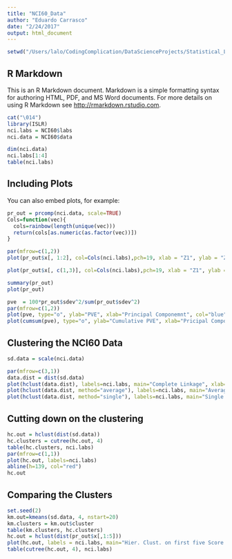 ```yaml
---
title: "NCI60_Data"
author: "Eduardo Carrasco"
date: "2/24/2017"
output: html_document
---
```


```r
setwd("/Users/lalo/CodingComplication/DataScienceProjects/Statistical_Learning_In_R/Clustering")
```

## R Markdown

This is an R Markdown document. Markdown is a simple formatting syntax for authoring HTML, PDF, and MS Word documents. For more details on using R Markdown see <http://rmarkdown.rstudio.com>.

```r
cat("\014")
library(ISLR)
nci.labs = NCI60$labs
nci.data = NCI60$data

dim(nci.data)
nci.labs[1:4]
table(nci.labs)

```

## Including Plots

You can also embed plots, for example:

```r
pr_out = prcomp(nci.data, scale=TRUE)
Cols=function(vec){
  cols=rainbow(length(unique(vec)))
  return(cols[as.numeric(as.factor(vec))])
}

par(mfrow=c(1,2))
plot(pr_out$x[, 1:2], col=Cols(nci.labs),pch=19, xlab = "Z1", ylab = "Z2")

plot(pr_out$x[, c(1,3)], col=Cols(nci.labs),pch=19, xlab = "Z1", ylab = "Z3")
```

```r
summary(pr_out)
plot(pr_out)

pve  = 100*pr_out$sdev^2/sum(pr_out$sdev^2)
par(mfrow=c(1,2))
plot(pve, type="o", ylab="PVE", xlab="Principal Componemnt", col="blue")
plot(cumsum(pve), type="o", ylab="Cumulative PVE", xlab="Pricipal Component", col="brown3")
```

## Clustering the NCI60 Data
```r
sd.data = scale(nci.data)

par(mfrow=c(3,1))
data.dist = dist(sd.data)
plot(hclust(data.dist), labels=nci.labs, main="Complete Linkage", xlab="", sub="", ylab="")
plot(hclust(data.dist, method="average"), labels=nci.labs, main="Average Linkage", xlab="", sub="", ylab="")
plot(hclust(data.dist, method="single"), labels=nci.labs, main="Single Linkage", xlab="", sub="", ylab="")
```

## Cutting down on the clustering

```r
hc.out = hclust(dist(sd.data))
hc.clusters = cutree(hc.out, 4)
table(hc.clusters, nci.labs)
par(mfrow=c(1,1))
plot(hc.out, labels=nci.labs)
abline(h=139, col="red")
hc.out
```

## Comparing the Clusters
```r
set.seed(2)
km.out=kmeans(sd.data, 4, nstart=20)
km.clusters = km.out$cluster
table(km.clusters, hc.clusters)
hc.out = hclust(dist(pr_out$x[,1:5]))
plot(hc.out, labels = nci.labs, main="Hier. Clust. on first five Score Vectors")
table(cutree(hc.out, 4), nci.labs)
```